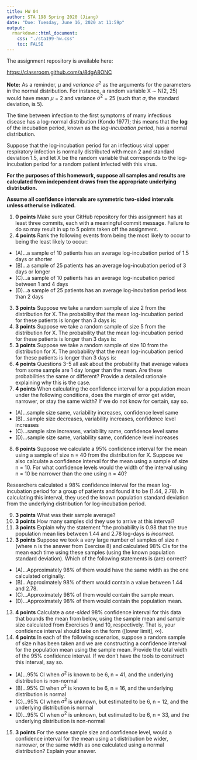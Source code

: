 ---
title: HW 04
author: STA 198 Spring 2020 (Jiang)
date: "Due: Tuesday, June 16, 2020 at 11:59p"
output:
  rmarkdown::html_document:
    css: "./sta199-hw.css"
    toc: FALSE
---

The assignment repository is available here:

[https://classroom.github.com/a/8dgA8ONC](https://classroom.github.com/a/8dgA8ONC)

**Note:** As a reminder, $\mu$ and *variance* $\sigma^2$ as the arguments for the parameters in the normal distribution. For instance, a random variable X $\sim$ N(2, 25) would have mean $\mu$ = 2 and variance $\sigma^2$ = 25 (such that $\sigma$, the standard deviation, is 5). 

The time between infection to the first symptoms of many infectious disease has a log-normal distribution (Kondo 1977); this means that the **log** of the incubation period, known as the *log-incubation period*, has a normal distribution.

Suppose that the log-incubation period for an infectious viral upper respiratory infection is normally distributed with mean 2 and standard deviation 1.5, and let X be the random variable that corresponds to the log-incubation period for a random patient infected with this virus.

**For the purposes of this homework, suppose all samples and results are calculated from independent draws from the appropriate underlying distribution.**

**Assume all confidence intervals are symmetric two-sided intervals unless otherwise indicated.**

1. **0 points** Make sure your GitHub repository for this assignment has at least three commits, each with a meaningful commit message. Failure to do so may result in up to 5 points taken off the assignment.
2. **4 points** Rank the following events from being the most likely to occur to being the least likely to occur:
  - (A)...a sample of 10 patients has an average log-incubation period of 1.5 days or shorter
  - (B)...a sample of 25 patients has an average log-incubation period of 3 days or longer
  - (C)...a sample of 10 patients has an average log-incubation period between 1 and 4 days
  - (D)...a sample of 25 patients has an average log-incubation period less than 2 days

3. **3 points** Suppose we take a random sample of size 2 from the distribution for X. The probability that the mean log-incubation period for these patients is longer than 3 days is:
4. **3 points** Suppose we take a random sample of size 5 from the distribution for X. The probability that the mean log-incubation period for these patients is longer than 3 days is:
5. **3 points** Suppose we take a random sample of size 10 from the distribution for X. The probability that the mean log-incubation period for these patients is longer than 3 days is:
6. **4 points** Questions 3-5 all ask about the probability that average values from some sample are 1 day longer than the mean. Are these probabilities the same or different? Provide a detailed rationale explaining why this is the case.
7. **4 points** When calculating the confidence interval for a population mean under the following conditions, does the margin of error get wider, narrower, or stay the same width? If we do not know for certain, say so.
  - (A)...sample size same, variability increases, confidence level same
  - (B)...sample size decreases, variability increases, confidence level increases
  - (C)...sample size increases, variability same, confidence level same
  - (D)...sample size same, variability same, confidence level increases  

8. **6 points** Suppose we calculate a 95% confidence interval for the mean using a sample of size n = 40 from the distribution for X. Suppose we also calculate a confidence interval for the mean using a sample of size n = 10. For what confidence levels would the width of the interval using n = 10 be narrower than the one using n = 40?

Researchers calculated a 98% confidence interval for the mean log-incubation period for a group of patients and found it to be (1.44, 2.78). In calculating this interval, they used the known population standard deviation from the underlying distribution for log-incubation period.

9. **3 points** What was their sample average? 
10. **3 points** How many samples did they use to arrive at this interval?
11. **3 points** Explain why the statement "the probability is 0.98 that the true population mean lies between 1.44 and 2.78 log-days is *incorrect*.
12. **3 points** Suppose we took a very large number of samples of size n (where n is the answer from Exercise 8) and calculated 98% CIs for the mean each time using these samples (using the known population standard deviation). Which of the following statements is (are) correct?
  - (A)...Approximately 98% of them would have the same width as the one calculated originally.
  - (B)...Approximately 98% of them would contain a value between 1.44 and 2.78.
  - (C)...Approximately 98% of them would contain the sample mean.
  - (D)...Approximately 98% of them would contain the population mean.
  
13. **4 points** Calculate a *one-sided* 98% confidence interval for this data that bounds the mean from below, using the sample mean and sample size calculated from Exercises 9 and 10, respectively. That is, your confidence interval should take on the form ([lower limit], $\infty$).
14. **4 points** In each of the following scenarios, suppose a random sample of size n has been taken and we are constructing a confidence interval for the population mean using the sample mean. Provide the total width of the 95% confidence interval. If we don't have the tools to construct this interval, say so.
- (A)...95% CI when $\sigma^2$ is known to be 6, n = 41, and the underlying distribution is non-normal
- (B)...95% CI when $\sigma^2$ is known to be 6, n = 16, and the underlying distribution is normal
- (C)...95% CI when $\sigma^2$ is unknown, but estimated to be 6, n = 12, and the underlying distribution is normal
- (D)...95% CI when $\sigma^2$ is unknown, but estimated to be 6, n = 33, and the underlying distribution is non-normal

15. **3 points** For the same sample size and confidence level, would a confidence interval for the mean using a t distribution be wider, narrower, or the same width as one calculated using a normal distribution? Explain your answer.
